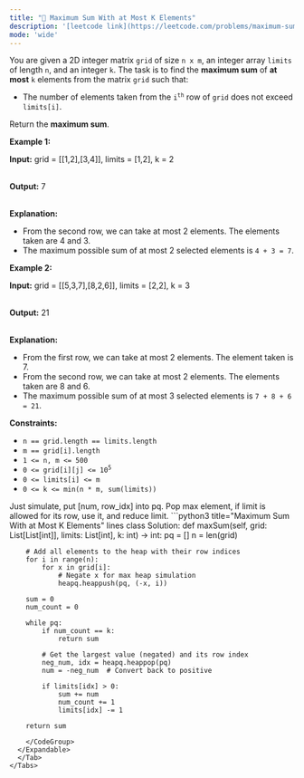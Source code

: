```yaml
---
title: "🧀 Maximum Sum With at Most K Elements"
description: '[leetcode link](https://leetcode.com/problems/maximum-sum-with-at-most-k-elements/description/)'
mode: 'wide'
---
```

<Tabs>
  <Tab title="Question" icon="circle-question" iconType="regular">
    <Card>
      <p data-pm-slice="1 3 []">You are given a 2D integer matrix <code>grid</code> of size <code>n x m</code>, an integer array <code>limits</code> of length <code>n</code>, and an integer <code>k</code>. The task is to find the <strong>maximum sum</strong> of <strong>at most</strong> <code>k</code> elements from the matrix <code>grid</code> such that:</p>  <ul data-spread="false">  <li>  <p>The number of elements taken from the <code>i<sup>th</sup></code> row of <code>grid</code> does not exceed <code>limits[i]</code>.</p>  </li> </ul>  <p data-pm-slice="1 1 []">Return the <strong>maximum sum</strong>.</p>   <p><strong class="example">Example 1:</strong></p>  <div class="example-block"> <p><strong>Input:</strong> <span class="example-io">grid = [[1,2],[3,4]], limits = [1,2], k = 2</span></p>  <p><br/> <strong>Output:</strong> <span class="example-io">7</span></p>  <p><br/> <strong>Explanation:</strong></p>  <ul>  <li>From the second row, we can take at most 2 elements. The elements taken are 4 and 3.</li>  <li>The maximum possible sum of at most 2 selected elements is <code>4 + 3 = 7</code>.</li> </ul> </div>  <p><strong class="example">Example 2:</strong></p>  <div class="example-block"> <p><strong>Input:</strong> <span class="example-io">grid = [[5,3,7],[8,2,6]], limits = [2,2], k = 3</span></p>  <p><br/> <strong>Output:</strong> <span class="example-io">21</span></p>  <p><br/> <strong>Explanation:</strong></p>  <ul>  <li>From the first row, we can take at most 2 elements. The element taken is 7.</li>  <li>From the second row, we can take at most 2 elements. The elements taken are 8 and 6.</li>  <li>The maximum possible sum of at most 3 selected elements is <code>7 + 8 + 6 = 21</code>.</li> </ul> </div>   <p><strong>Constraints:</strong></p>  <ul>  <li><code>n == grid.length == limits.length</code></li>  <li><code>m == grid[i].length</code></li>  <li><code>1 &lt;= n, m &lt;= 500</code></li>  <li><code>0 &lt;= grid[i][j] &lt;= 10<sup>5</sup></code></li>  <li><code>0 &lt;= limits[i] &lt;= m</code></li>  <li><code>0 &lt;= k &lt;= min(n * m, sum(limits))</code></li> </ul> 
    </Card>
  </Tab>
  <Tab title="Solution" icon="lightbulb" iconType="regular" >
    <Card>
      Just simulate, put [num, row_idx] into pq. Pop max element, if limit is allowed for its row, use it, and reduce limit.
</Card>
  <Expandable title="code">
    <CodeGroup dropdown>
```python3 title="Maximum Sum With at Most K Elements" lines
class Solution:
    def maxSum(self, grid: List[List[int]], limits: List[int], k: int) -> int:
        pq = []
        n = len(grid)
        
        # Add all elements to the heap with their row indices
        for i in range(n):
            for x in grid[i]:
                # Negate x for max heap simulation
                heapq.heappush(pq, (-x, i))
        
        sum = 0
        num_count = 0
        
        while pq:
            if num_count == k:
                return sum
                
            # Get the largest value (negated) and its row index
            neg_num, idx = heapq.heappop(pq)
            num = -neg_num  # Convert back to positive
            
            if limits[idx] > 0:
                sum += num
                num_count += 1
                limits[idx] -= 1
                
        return sum
```
    </CodeGroup>
  </Expandable>
  </Tab>
</Tabs>
